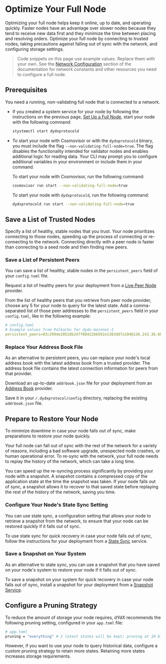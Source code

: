 # Optimize Your Full Node
Optimizing your full node helps keep it online, up to date, and operating quickly. Faster nodes have an advantage over slower nodes because they tend to receive new data first and they minimize the time between placing and resolving orders. Optimize your full node by connecting to trusted nodes, taking precautions against falling out of sync with the network, and configuring storage settings.

> Code snippets on this page use example values. Replace them with your own. See the [Network Configuration](../infrastructure_providers-network/network_constants.mdx) section of the documentation for network constants and other resources you need to configure a full node.

## Prerequisites
You need a running, non-validating full node that is connected to a network. 

- If you created a system service for your node by following the instructions on the previous page, [Set Up a Full Node](../infrastructure_providers-validators/set_up_full_node.md), start your node with the following command:
  ```bash
  stystemctl start dydxprotocold
  ```

- To start your node with Cosmovisor or with the `dydxprotocold` binary, you must include the flag `--non-validating-full-node=true`. The flag disables the functionality intended for validator nodes and enables additional logic for reading data. Your CLI may prompt you to configure additional variables in your environment or include them in your command.
  
  To start your node with Cosmovisor, run the following command:
  ```bash
  cosmovisor run start --non-validating-full-node=true
  ```

  To start your node with `dydxprotocold`, run the following command:
  ```bash
  dydxprotocold run start --non-validating-full-node=true 
  ```

## Save a List of Trusted Nodes
Specify a list of healthy, stable nodes that you trust. Your node prioritizes connecting to those nodes, speeding up the process of connecting or re-connecting to the network. Connecting directly with a peer node is faster than connecting to a seed node and then finding new peers.

### Save a List of Persistent Peers
You can save a list of healthy, stable nodes in the `persistent_peers` field of your `config.toml` file.

Request a list of healthy peers for your deployment from a [Live Peer Node](../infrastructure_providers-network/resources.mdx#live-peer-node-providers) provider.

From the list of healthy peers that you retrieve from peer node provider, choose any 5 for your node to query for the latest state. Add a comma-separated list of those peer addresses to the `persistent_peers` field in your `config.toml`, like in the following example:

```yaml
# config.toml
# Example values from Polkachu for dydx-mainnet-1
persistent_peers=83c299de2052db247f08422b6592e1383dd7a104@136.243.36.60:23856,1c64b35055d34ff3dd199bb4a5a3ae46b9c10c89@3.114.126.71:26656,3651c82a89f8f4d6fc30fb27b91159f0de092031@202.8.9.134:26656,580ec248de1f41d4e50abe132b7838348db55b80@176.9.144.40:23856,febe75fb6e70a60ce6344b82ff14903bcb53a209@38.122.229.90:26656
```

### Replace Your Address Book File
As an alternative to persistent peers, you can replace your node's local address book with the latest address book from a trusted provider. The address book file contains the latest connection information for peers from that provider.

Download an up-to-date `addrbook.json` file for your deployment from an [Address Book](../infrastructure_providers-network/resources.mdx#address-book-providers) provider. 

Save it in your `/.dydxprotocol/config` directory, replacing the existing `addrbook.json` file.

## Prepare to Restore Your Node
To minimize downtime in case your node falls out of sync, make preparations to restore your node quickly.

Your full node can fall out of sync with the rest of the network for a variety of reasons, including a bad software upgrade, unexpected node crashes, or human operational error. To re-sync with the network, your full node needs to replay the history of the network, which can take a long time.

You can speed up the re-syncing process significantly by providing your node with a snapshot. A snapshot contains a compressed copy of the application state at the time the snapshot was taken. If your node falls out of sync, a snapshot allows it to recover to that saved state before replaying the rest of the history of the network, saving you time.

### Configure Your Node's State Sync Setting

You can use state sync, a configuration setting that allows your node to retrieve a snapshot from the network, to ensure that your node can be restored quickly if it falls out of sync.

To use state sync for quick recovery in case your node falls out of sync, follow the instructions for your deployment from a [State Sync](../infrastructure_providers-network/resources.mdx#state-sync-service) service.


### Save a Snapshot on Your System

As an alternative to state sync, you can use a snapshot that you have saved on your node's system to restore your node if it falls out of sync.

To save a snapshot on your system for quick recovery in case your node falls out of sync, install a snapshot for your deployment from a [Snapshot Service](../infrastructure_providers-network/resources.mdx#snapshot-service).

## Configure a Pruning Strategy
To reduce the amount of storage your node requires, dYdX recommends the following pruning setting, configured in your `app.toml` file:

```bash
# app.toml
pruning = "everything" # 2 latest states will be kept; pruning at 10 block intervals
```

However, if you want to use your node to query historical data, configure a custom pruning strategy to retain more states. Retaining more states increases storage requirements.
